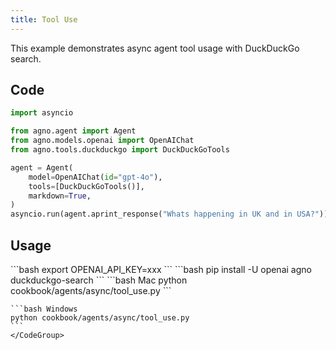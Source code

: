 ```yaml
---
title: Tool Use
---
```


This example demonstrates async agent tool usage with DuckDuckGo search.

## Code

```python cookbook/agents/async/tool_use.py
import asyncio

from agno.agent import Agent
from agno.models.openai import OpenAIChat
from agno.tools.duckduckgo import DuckDuckGoTools

agent = Agent(
    model=OpenAIChat(id="gpt-4o"),
    tools=[DuckDuckGoTools()],
    markdown=True,
)
asyncio.run(agent.aprint_response("Whats happening in UK and in USA?"))
```

## Usage

<Steps>
  <Snippet file="create-venv-step.mdx" />

  <Step title="Set your API key">
    ```bash
    export OPENAI_API_KEY=xxx
    ```
  </Step>

  <Step title="Install libraries">
    ```bash
    pip install -U openai agno duckduckgo-search
    ```
  </Step>

  <Step title="Run Agent">
    <CodeGroup>
    ```bash Mac
    python cookbook/agents/async/tool_use.py
    ```

    ```bash Windows
    python cookbook/agents/async/tool_use.py
    ```
    </CodeGroup>
  </Step>
</Steps>